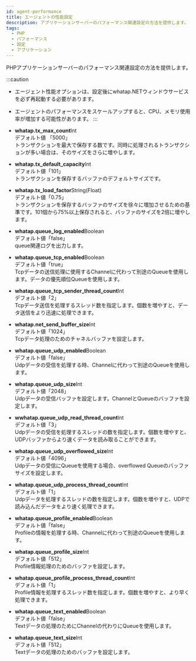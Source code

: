 ```yaml
---
id: agent-performance
title: エージェントの性能設定
description: アプリケーションサーバーのパフォーマンス関連設定の方法を提供します。
tags:
  - PHP
  - パフォーマンス
  - 設定
  - アプリケーション
---
```


PHPアプリケーションサーバーのパフォーマンス関連設定の方法を提供します。

:::caution

-   エージェント性能オプションは、設定後にwhatap.NETウィンドウサービスを必ず再起動する必要があります。

-   エージェントのパフォーマンスをスケールアップすると、CPU、メモリ使用率が増加する可能性があります。
    :::

-   **whatap.tx_max_count**<span class='type'>Int</span><br/>
      デフォルト値 「5000」<br/>
      トランザクションを最大で保存する数です。同時に処理されるトランザクションが多い場合は、そのサイズをさらに増やします。

-   **whatap.tx_default_capacity**<span class='type'>Int</span><br/>
      デフォルト値「101」<br/>
      トランザクションを保存するバッファのデフォルトサイズです。

<!-- "0.75"?? -->

-   **whatap.tx_load_factor**<span class='type'>String(Float)</span><br/>
      デフォルト値「0.75」<br/>
      トランザクションを保存するバッファのサイズを徐々に増加させるための基準です。101個から75%以上保存されると、バッファのサイズを2倍に増やします。

-   **whatap.queue_log_enabled**<span class='type'>Boolean</span><br/>
      デフォルト値「false」<br/>
      queue関連ログを出力します。

-   **whatap.queue_tcp_enabled**<span class='type'>Boolean</span><br/>
      デフォルト値「true」<br/>
      Tcpデータの送信処理に使用するChannelに代わって別途のQueueを使用します。データの優先順位Queueを使用します。

-   **whatap.queue_tcp_sender_thread_count**<span class='type'>Int</span><br/>
      デフォルト値「2」<br/>
      Tcpデータ送信を処理するスレッド数を指定します。個数を増やすと、データ送信をより迅速に処理できます。

-   **whatap.net_send_buffer_size**<span class='type'>Int</span><br/>
      デフォルト値「1024」<br/>
      Tcpデータ処理のためのチャネルバッファを設定します。

-   **whatap.queue_udp_enabled**<span class='type'>Boolean</span><br/>
      デフォルト値「false」<br/>
      Udpデータの受信を処理する時、Channelに代わって別途のQueueを使用します。

-   **whatap.queue_udp_size**<span class='type'>Int</span><br/>
      デフォルト値「2048」<br/>
      Udpデータの受信バッファを設定します。ChannelとQueueのバッファを設定します。

-   **wwhatap.queue_udp_read_thread_count**<span class='type'>Int</span><br/>
      デフォルト値「3」<br/>
      Udpデータの受信を処理するスレッドの数を指定します。個数を増やすと、UDPバッファからより速くデータを読み取ることができます。

-   **whatap.queue_udp_overflowed_size**<span class='type'>Int</span><br/>
      デフォルト値「4096」<br/>
      Udpデータの受信にQueueを使用する場合、overflowed Queueのバッファサイズを設定します。

-   **whatap.queue_udp_process_thread_count**<span class='type'>Int</span><br/>
      デフォルト値「1」<br/>
      Udpデータを処理するスレッドの数を指定します。個数を増やすと、UDPで読み込んだデータをより速く処理できます。

-   **whatap.queue_profile_enabled**<span class='type'>Boolean</span><br/>
      デフォルト値「false」<br/>
      Profileの情報を処理する時、Channelに代わって別途のQueueを使用します。

-   **whatap.queue_profile_size**<span class='type'>Int</span><br/>
      デフォルト値「512」<br/>
      Profile情報処理のためのバッファを設定します。

-   **whatap.queue_profile_process_thread_count**<span class='type'>Int</span><br/>
      デフォルト値「1」<br/>
      Profile情報を処理するスレッド数を指定します。個数を増やすと、より早く処理できます。

-   **whatap.queue_text_enabled**<span class='type'>Boolean</span><br/>
      デフォルト値「false」<br/>
      Textデータの処理のためにChannelの代わりにQueueを使用します。

-   **whatap.queue_text_size**<span class='type'>Int</span><br/>
      デフォルト値「512」<br/>
      Textデータの処理のためのバッファを設定します。

